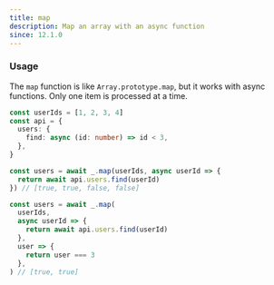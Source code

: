 ```yaml
---
title: map
description: Map an array with an async function
since: 12.1.0
---
```


### Usage

The `map` function is like `Array.prototype.map`, but it works with async functions. Only one item is processed at a time.

```ts
const userIds = [1, 2, 3, 4]
const api = {
  users: {
    find: async (id: number) => id < 3,
  },
}

const users = await _.map(userIds, async userId => {
  return await api.users.find(userId)
}) // [true, true, false, false]

const users = await _.map(
  userIds,
  async userId => {
    return await api.users.find(userId)
  },
  user => {
    return user === 3
  },
) // [true, true]
```
